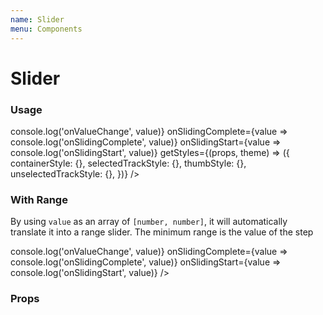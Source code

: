 ```yaml
---
name: Slider
menu: Components
---
```



# Slider

### Usage

<Playground>
  <Slider
    size={40}
    value={0.3}
    step={0}
    minimumValue={0}
    maximumValue={1}
    onValueChange={value => console.log('onValueChange', value)}
    onSlidingComplete={value => console.log('onSlidingComplete', value)}
    onSlidingStart={value => console.log('onSlidingStart', value)}
    getStyles={(props, theme) => ({
      containerStyle: {},
      selectedTrackStyle: {},
      thumbStyle: {},
      unselectedTrackStyle: {},
    })}
  />
</Playground>

### With Range

By using `value` as an array of `[number, number]`, it will automatically translate it into a range slider. The minimum range is the value of the step

<Playground>
  <Slider
    value={[30, 60]} // This is an [number, number] instead of a number
    step={5}
    minimumValue={0}
    maximumValue={100}
    onValueChange={value => console.log('onValueChange', value)}
    onSlidingComplete={value => console.log('onSlidingComplete', value)}
    onSlidingStart={value => console.log('onSlidingStart', value)}
  />
</Playground>

### Props

<Props of={Slider} />
